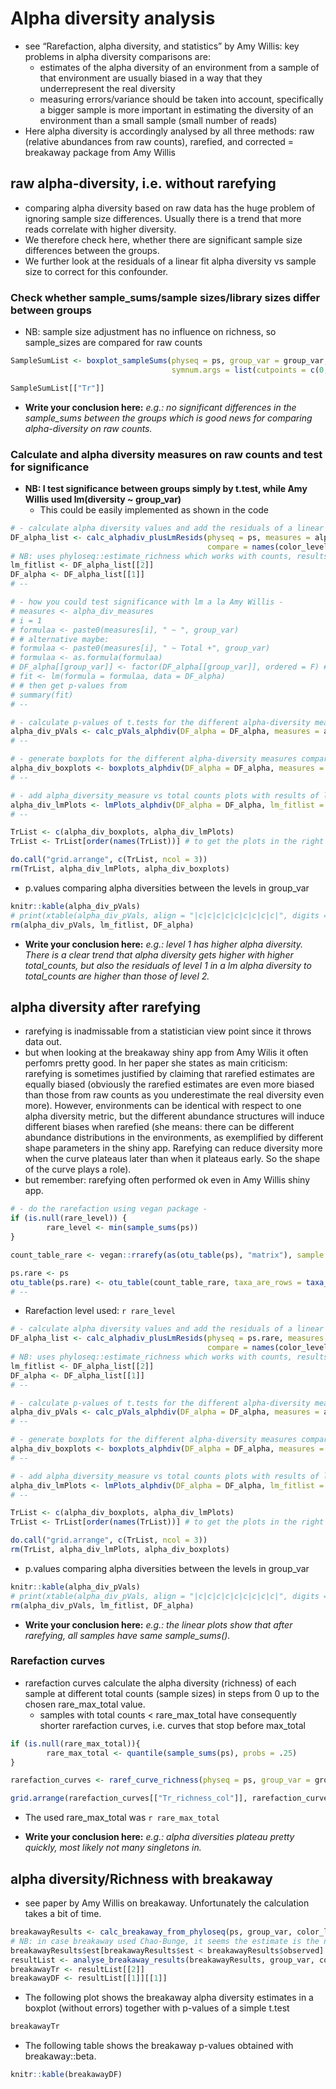# Alpha diversity analysis 

- see "Rarefaction, alpha diversity, and statistics" by Amy Willis: key problems in alpha diversity comparisons are:
    - estimates of the alpha diversity of an environment from a sample of that environment are usually biased in a way that they underrepresent the real diversity
    - measuring errors/variance should be taken into account, specifically a bigger sample is more important in estimating the diversity of an environment than a small sample (small number of reads)
- Here alpha diversity is accordingly analysed by all three methods: raw (relative abundances from raw counts), rarefied, and corrected = breakaway package from Amy Willis



## raw **alpha-diversity**, i.e. without rarefying

- comparing alpha diversity based on raw data has the huge problem of ignoring sample size differences. Usually there is a trend that more reads correlate with higher diversity.
- We therefore check here, whether there are significant sample size differences between the groups. 
- We further look at the residuals of a linear fit alpha diversity vs sample size to correct for this confounder.



### Check whether sample_sums/sample sizes/library sizes differ between groups

- NB: sample size adjustment has no influence on richness, so sample_sizes are compared for raw counts

```r
SampleSumList <- boxplot_sampleSums(physeq = ps, group_var = group_var, color_levels = color_levels, shape = shape, test = "t.test", p_adjust_method = "fdr",
                                    symnum.args = list(cutpoints = c(0, 1e-04, 0.001, 0.01, 0.05, 1), symbols = c("****", "***", "**", "*", "ns")))
```

```r
SampleSumList[["Tr"]]
```

- **Write your conclusion here:** *e.g.: no significant differences in the sample_sums between the groups which is good news for comparing alpha-diversity on raw counts.*



### Calculate and alpha diversity measures on raw counts and test for significance

- **NB: I test significance between groups simply by t.test, while Amy Willis used lm(diversity ~ group_var)**
    - This could be easily implemented as shown in the code

```r
# - calculate alpha diversity values and add the residuals of a linear fit: alpha-diversity to total_counts, since those fits are often significant -
DF_alpha_list <- calc_alphadiv_plusLmResids(physeq = ps, measures = alpha_div_measures, group_var = group_var,
                                            compare = names(color_levels))
# NB: uses phyloseq::estimate_richness which works with counts, results in same Shannon values as breakaway::shannon on relative abundances
lm_fitlist <- DF_alpha_list[[2]]
DF_alpha <- DF_alpha_list[[1]]
# --

# - how you could test significance with lm a la Amy Willis -
# measures <- alpha_div_measures
# i = 1
# formulaa <- paste0(measures[i], " ~ ", group_var)
# # alternative maybe: 
# formulaa <- paste0(measures[i], " ~ Total +", group_var)
# formulaa <- as.formula(formulaa)
# DF_alpha[[group_var]] <- factor(DF_alpha[[group_var]], ordered = F) # important ordering has an effect. In case of more than 2 the reference might also play a role
# fit <- lm(formula = formulaa, data = DF_alpha)
# # then get p-values from
# summary(fit)
# --

# - calculate p-values of t.tests for the different alpha-diversity measures comparing the levels in group_var - 
alpha_div_pVals <- calc_pVals_alphdiv(DF_alpha = DF_alpha, measures = alpha_div_measures, group_var = group_var, compare = names(color_levels), test = "t.test")
# -- 

# - generate boxplots for the different alpha-diversity measures comparing the levels in group_var - 
alpha_div_boxplots <- boxplots_alphdiv(DF_alpha = DF_alpha, measures = alpha_div_measures, group_var = group_var, shape = shape, color_levels = color_levels, test = "t.test", hide.ns = FALSE)
# --

# - add alpha_diversity_measure vs total counts plots with results of linear fit in title -
alpha_div_lmPlots <- lmPlots_alphdiv(DF_alpha = DF_alpha, lm_fitlist = lm_fitlist, measures = alpha_div_measures, group_var = group_var, shape = shape, color_levels = color_levels, test = "t.test")
# --

TrList <- c(alpha_div_boxplots, alpha_div_lmPlots)
TrList <- TrList[order(names(TrList))] # to get the plots in the right order
```


```r
do.call("grid.arrange", c(TrList, ncol = 3))
rm(TrList, alpha_div_lmPlots, alpha_div_boxplots)
```

- p.values comparing alpha diversities between the levels in group_var

```r
knitr::kable(alpha_div_pVals)
# print(xtable(alpha_div_pVals, align = "|c|c|c|c|c|c|c|c|c|", digits = 5), include.rownames = FALSE)
rm(alpha_div_pVals, lm_fitlist, DF_alpha)
```

- **Write your conclusion here:** *e.g.: level 1 has higher alpha diversity. There is a clear trend that alpha diversity gets higher with higher total_counts, but also the residuals of level 1 in a lm alpha diversity to total_counts are higher than those of level 2.*




## alpha diversity after **rarefying**

- rarefying is inadmissable from a statistician view point since it throws data out. 
- but when looking at the breakaway shiny app from Amy Wilis it often perfomrs pretty good. In her paper she states as main criticism: rarefying is sometimes justified by claiming that rarefied estimates are equally biased (obviously the rarefied estimates are even more biased than those from raw counts as you underestimate the real diversity even more). However, environments can be identical with respect to one alpha diversity metric, but the different abundance structures will induce different biases when rarefied (she means: there can be different abundance distributions in the environments, as exemplified by different shape parameters in the shiny app. Rarefying can reduce diversity more when the curve plateaus later than when it plateaus early. So the shape of the curve plays a role).
- but remember: rarefying often performed ok even in Amy Willis shiny app.


```r
# - do the rarefaction using vegan package -
if (is.null(rare_level)) {
        rare_level <- min(sample_sums(ps))
}

count_table_rare <- vegan::rrarefy(as(otu_table(ps), "matrix"), sample = rare_level)

ps.rare <- ps
otu_table(ps.rare) <- otu_table(count_table_rare, taxa_are_rows = taxa_are_rows(ps))
# --
```

- Rarefaction level used: `r rare_level`



```r
# - calculate alpha diversity values and add the residuals of a linear fit: alpha-diversity to total_counts, since those fits are often significant -
DF_alpha_list <- calc_alphadiv_plusLmResids(physeq = ps.rare, measures = alpha_div_measures, group_var = group_var,
                                            compare = names(color_levels))
# NB: uses phyloseq::estimate_richness which works with counts, results in same Shannon values as breakaway::shannon on relative abundances
lm_fitlist <- DF_alpha_list[[2]]
DF_alpha <- DF_alpha_list[[1]]
# --

# - calculate p-values of t.tests for the different alpha-diversity measures comparing the levels in group_var - 
alpha_div_pVals <- calc_pVals_alphdiv(DF_alpha = DF_alpha, measures = alpha_div_measures, group_var = group_var, compare = names(color_levels), test = "t.test")
# -- 

# - generate boxplots for the different alpha-diversity measures comparing the levels in group_var - 
alpha_div_boxplots <- boxplots_alphdiv(DF_alpha = DF_alpha, measures = alpha_div_measures, group_var = group_var, shape = shape, color_levels = color_levels, test = "t.test", hide.ns = FALSE)
# --

# - add alpha_diversity_measure vs total counts plots with results of linear fit in title -
alpha_div_lmPlots <- lmPlots_alphdiv(DF_alpha = DF_alpha, lm_fitlist = lm_fitlist, measures = alpha_div_measures, group_var = group_var, shape = shape, color_levels = color_levels, test = "t.test")
# --

TrList <- c(alpha_div_boxplots, alpha_div_lmPlots)
TrList <- TrList[order(names(TrList))] # to get the plots in the right order
```


```r
do.call("grid.arrange", c(TrList, ncol = 3))
rm(TrList, alpha_div_lmPlots, alpha_div_boxplots)
```

- p.values comparing alpha diversities between the levels in group_var

```r
knitr::kable(alpha_div_pVals)
# print(xtable(alpha_div_pVals, align = "|c|c|c|c|c|c|c|c|c|", digits = 5), include.rownames = FALSE)
rm(alpha_div_pVals, lm_fitlist, DF_alpha)
```

- **Write your conclusion here:** *e.g.: the linear plots show that after rarefying, all samples have same sample_sums().*



###  Rarefaction curves

- rarefaction curves calculate the alpha diversity (richness) of each sample at different total counts (sample sizes) in steps from 0 up to the chosen rare_max_total value.
    - samples with total counts < rare_max_total have consequently shorter rarefaction curves, i.e. curves that stop before max_total

```r
if (is.null(rare_max_total)){
        rare_max_total <- quantile(sample_sums(ps), probs = .25)
}

rarefaction_curves <- raref_curve_richness(physeq = ps, group_var = group_var, max_total = rare_max_total, step_size = step_size, color_levels = color_levels, seed = seed)
```



```r
grid.arrange(rarefaction_curves[["Tr_richness_col"]], rarefaction_curves[["Tr_richness_group"]], rarefaction_curves[["Tr_richness_grad"]], ncol = 1)
```

- The used rare_max_total was `r rare_max_total`

- **Write your conclusion here:** *e.g.: alpha diversities plateau pretty quickly, most likely not many singletons in.*



## alpha diversity/Richness with **breakaway**

- see paper by Amy Willis on breakaway. Unfortunately the calculation takes a bit of time. 

```r
breakawayResults <- calc_breakaway_from_phyloseq(ps, group_var, color_levels)
# NB: in case breakaway used Chao-Bunge, it seems the estimate is the number of the missing taxa and not the observed estimate. To correct for this:
breakawayResults$est[breakawayResults$est < breakawayResults$observed] <- breakawayResults$observed[breakawayResults$est < breakawayResults$observed] + breakawayResults$est[breakawayResults$est < breakawayResults$observed]
resultList <- analyse_breakaway_results(breakawayResults, group_var, color_levels, test = "t.test")
breakawayTr <- resultList[[2]]
breakawayDF <- resultList[[1]][[1]]
```

- The following plot shows the breakaway alpha diversity estimates in a boxplot (without errors) together with p-values of a simple t.test


```r
breakawayTr
```

- The following table shows the breakaway p-values obtained with breakaway::beta. 

```r
knitr::kable(breakawayDF)
```



